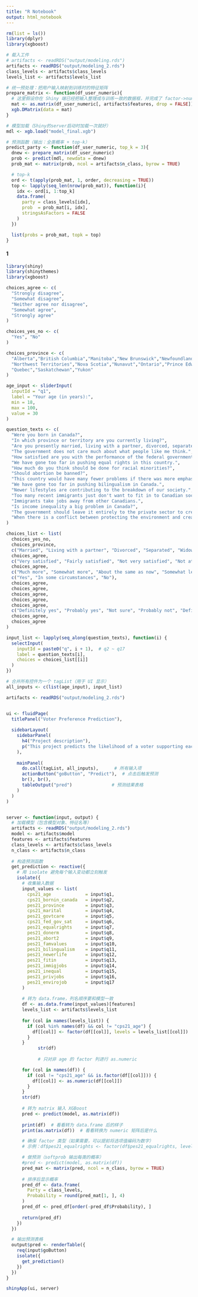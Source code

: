 ```yaml
---
title: "R Notebook"
output: html_notebook
---
```


```r
rm(list = ls())
library(dplyr)
library(xgboost)

# 载入工件
# artifacts <- readRDS("output/modeling.rds")
artifacts <- readRDS("output/modeling_2.rds")
class_levels <- artifacts$class_levels
levels_list <- artifacts$levels_list
```

```r
# 统一预处理：把用户输入映射到训练时的特征矩阵
prepare_matrix <- function(df_user_numeric){
  # 这里假设你在 Shiny 端已经把输入整理成与训练一致的数据框，并完成了 factor->numeric 的处理
  mat <- as.matrix(df_user_numeric[, artifacts$features, drop = FALSE])
  xgb.DMatrix(data = mat)
}

# 模型加载（Shiny的server启动时加载一次就好）
mdl <- xgb.load("model_final.xgb")

# 预测函数（输出：全类概率 + top-k）
predict_party <- function(df_user_numeric, top_k = 3){
  dnew <- prepare_matrix(df_user_numeric)
  prob <- predict(mdl, newdata = dnew)
  prob_mat <- matrix(prob, ncol = artifacts$n_class, byrow = TRUE)

  # top-k
  ord <- t(apply(prob_mat, 1, order, decreasing = TRUE))
  top <- lapply(seq_len(nrow(prob_mat)), function(i){
    idx <- ord[i, 1:top_k]
    data.frame(
      party = class_levels[idx],
      prob  = prob_mat[i, idx],
      stringsAsFactors = FALSE
    )
  })

  list(probs = prob_mat, topk = top)
}
```

#### 1

```r
library(shiny)
library(shinythemes)
library(xgboost)

choices_agree <- c(
  "Strongly disagree", 
  "Somewhat disagree", 
  "Neither agree nor disagree", 
  "Somewhat agree", 
  "Strongly agree"
)

choices_yes_no <- c(
  "Yes", "No"
)

choices_province <- c(
  "Alberta","British Columbia","Manitoba","New Brunswick","Newfoundland and Labrador",
  "Northwest Territories","Nova Scotia","Nunavut","Ontario","Prince Edward Island",
  "Quebec","Saskatchewan","Yukon"
)

age_input <- sliderInput(
  inputId = "q1",
  label = "Your age (in years):",
  min = 18,
  max = 100,
  value = 30
)

question_texts <- c(
  "Were you born in Canada?",
  "In which province or territory are you currently living?",
  "Are you presently married, living with a partner, divorced, separated, widowed, or have you never been married?",
  "The government does not care much about what people like me think.",
  "How satisfied are you with the performance of the federal government under Justin Trudeau?",
  "We have gone too far in pushing equal rights in this country.",
  "How much do you think should be done for racial minorities?",
  "Should abortion be banned?",
  "This country would have many fewer problems if there was more emphasis on traditional family values.",
  "We have gone too far in pushing bilingualism in Canada.",
  "Newer lifestyles are contributing to the breakdown of our society.",
  "Too many recent immigrants just don't want to fit in to Canadian society.",
  "Immigrants take jobs away from other Canadians.",
  "Is income inequality a big problem in Canada?",
  "The government should leave it entirely to the private sector to create jobs.",
  "When there is a conflict between protecting the environment and creating jobs, jobs should come first."
)

choices_list <- list(
  choices_yes_no,
  choices_province,
  c("Married", "Living with a partner", "Divorced", "Separated", "Widowed", "Never Married"),
  choices_agree,
  c("Very satisfied", "Fairly satisfied", "Not very satisfied", "Not at all satisfied"),
  choices_agree,
  c("Much more", "Somewhat more", "About the same as now", "Somewhat less", "Much less"),
  c("Yes", "In some circumstances", "No"),
  choices_agree,
  choices_agree,
  choices_agree,
  choices_agree,
  choices_agree,
  c("Definitely yes", "Probably yes", "Not sure", "Probably not", "Definitely not"),
  choices_agree,
  choices_agree
)

input_list <- lapply(seq_along(question_texts), function(i) {
  selectInput(
    inputId = paste0("q", i + 1),  # q2 ~ q17
    label = question_texts[i],
    choices = choices_list[[i]]
  )
})

# 合并所有控件为一个 tagList（用于 UI 显示）
all_inputs <- c(list(age_input), input_list)

```

```r
artifacts <- readRDS("output/modeling_2.rds")


ui <- fluidPage(
  titlePanel("Voter Preference Prediction"),
  
  sidebarLayout(
    sidebarPanel(
      h4("Project description"),
      p("This project predicts the likelihood of a voter supporting each Canadian political party based on their responses to 16 questions. Select your answers below and click Predict to see probabilities.")
    ),
    
    mainPanel(
      do.call(tagList, all_inputs),      # 所有输入项
      actionButton("goButton", "Predict"),  # 点击后触发预测
      br(), br(),
      tableOutput("pred")               # 预测结果表格
    )
  )
)


server <- function(input, output) {
  # 加载模型（包含模型对象、特征名等）
  artifacts <- readRDS("output/modeling_2.rds")
  model <- artifacts$model
  features <- artifacts$features
  class_levels <- artifacts$class_levels
  n_class <- artifacts$n_class
  
  # 构造预测函数
  get_prediction <- reactive({
    # 用 isolate 避免每个输入变动都立刻触发
    isolate({
      # 收集输入数据
      input_values <- list(
        cps21_age             = input$q1,
        cps21_bornin_canada   = input$q2,
        pes21_province        = input$q3,
        cps21_marital         = input$q4,
        pes21_govtcare        = input$q5,
        cps21_fed_gov_sat     = input$q6,
        pes21_equalrights     = input$q7,
        pes21_donerm          = input$q8,
        pes21_abort2          = input$q9,
        pes21_famvalues       = input$q10,
        pes21_bilingualism    = input$q11,
        pes21_newerlife       = input$q12,
        pes21_fitin           = input$q13,
        pes21_immigjobs       = input$q14,
        pes21_inequal         = input$q15,
        pes21_privjobs        = input$q16,
        pes21_envirojob       = input$q17
      )
      
      # 转为 data.frame，列名顺序要和模型一致
      df <- as.data.frame(input_values)[features]
      levels_list <- artifacts$levels_list
      
      for (col in names(levels_list)) {
        if (col %in% names(df) && col != "cps21_age") {
          df[[col]] <- factor(df[[col]], levels = levels_list[[col]])
        }
      }
            str(df)
      
            # 只对非 age 的 factor 列进行 as.numeric

      for (col in names(df)) {
        if (col != "cps21_age" && is.factor(df[[col]])) {
          df[[col]] <- as.numeric(df[[col]])
        }
      }
      str(df)
      
      # 转为 matrix 输入 XGBoost
      pred <- predict(model, as.matrix(df))
      
      print(df)  # 看看转为 data.frame 后的样子
      print(as.matrix(df))  # 看看转换为 numeric 矩阵后是什么

      # 确保 factor 类型（如果需要，可以提前将选项值编码为数字）
      # 示例：df$pes21_equalrights <- factor(df$pes21_equalrights, levels = ...)

      # 做预测（softprob 输出每类的概率）
      #pred <- predict(model, as.matrix(df))
      pred_mat <- matrix(pred, ncol = n_class, byrow = TRUE)
      
      # 排序后显示概率
      pred_df <- data.frame(
        Party = class_levels,
        Probability = round(pred_mat[1, ], 4)
      )
      pred_df <- pred_df[order(-pred_df$Probability), ]
      
      return(pred_df)
    })
  })

  # 输出预测表格
  output$pred <- renderTable({
    req(input$goButton)
    isolate({
      get_prediction()
    })
  })
}

shinyApp(ui, server)
```




